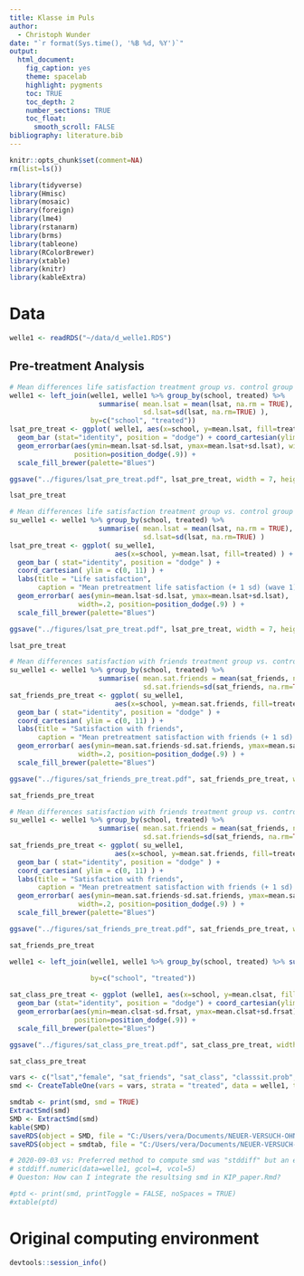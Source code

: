 ```yaml
---
title: Klasse im Puls
author: 
  - Christoph Wunder
date: "`r format(Sys.time(), '%B %d, %Y')`"
output:
  html_document:
    fig_caption: yes
    theme: spacelab 
    highlight: pygments
    toc: TRUE
    toc_depth: 2
    number_sections: TRUE
    toc_float:
      smooth_scroll: FALSE
bibliography: literature.bib
---
```


```r
knitr::opts_chunk$set(comment=NA)
rm(list=ls())
```
```r
library(tidyverse)
library(Hmisc)
library(mosaic)
library(foreign)
library(lme4)
library(rstanarm)
library(brms)
library(tableone)
library(RColorBrewer)
library(xtable)
library(knitr)
library(kableExtra)
```


# Data

```r
welle1 <- readRDS("~/data/d_welle1.RDS")
```


## Pre-treatment Analysis
```r
# Mean differences life satisfaction treatment group vs. control group
welle1 <- left_join(welle1, welle1 %>% group_by(school, treated) %>%
                      summarise( mean.lsat = mean(lsat, na.rm = TRUE), 
                                 sd.lsat=sd(lsat, na.rm=TRUE) ),
                    by=c("school", "treated"))
lsat_pre_treat <- ggplot( welle1, aes(x=school, y=mean.lsat, fill=treated)) +
  geom_bar (stat="identity", position = "dodge") + coord_cartesian(ylim = c(0, 11)) + labs(title = "Life satisfaction", caption = "Mean pretreatment life satisfaction (+ 1 sd) (wave 1) for treatment and control group per School") + 
  geom_errorbar(aes(ymin=mean.lsat-sd.lsat, ymax=mean.lsat+sd.lsat), width=.2,
                position=position_dodge(.9)) +
  scale_fill_brewer(palette="Blues")

ggsave("../figures/lsat_pre_treat.pdf", lsat_pre_treat, width = 7, height = 5, units = "in")

lsat_pre_treat
```

```r
# Mean differences life satisfaction treatment group vs. control group
su_welle1 <- welle1 %>% group_by(school, treated) %>%
                      summarise( mean.lsat = mean(lsat, na.rm = TRUE), 
                                 sd.lsat=sd(lsat, na.rm=TRUE) )
lsat_pre_treat <- ggplot( su_welle1, 
                          aes(x=school, y=mean.lsat, fill=treated) ) +
  geom_bar ( stat="identity", position = "dodge" ) + 
  coord_cartesian( ylim = c(0, 11) ) + 
  labs(title = "Life satisfaction", 
       caption = "Mean pretreatment life satisfaction (+ 1 sd) (wave 1) for treatment and control group per School") +
  geom_errorbar( aes(ymin=mean.lsat-sd.lsat, ymax=mean.lsat+sd.lsat), 
                 width=.2, position=position_dodge(.9) ) +
  scale_fill_brewer(palette="Blues")

ggsave("../figures/lsat_pre_treat.pdf", lsat_pre_treat, width = 7, height = 5, units = "in")

lsat_pre_treat
```
```r
# Mean differences satisfaction with friends treatment group vs. control group
su_welle1 <- welle1 %>% group_by(school, treated) %>%
                      summarise( mean.sat.friends = mean(sat_friends, na.rm = TRUE), 
                                 sd.sat.friends=sd(sat_friends, na.rm=TRUE) )
sat_friends_pre_treat <- ggplot( su_welle1, 
                          aes(x=school, y=mean.sat.friends, fill=treated) ) +
  geom_bar ( stat="identity", position = "dodge" ) + 
  coord_cartesian( ylim = c(0, 11) ) + 
  labs(title = "Satisfaction with friends", 
       caption = "Mean pretreatment satisfaction with friends (+ 1 sd) (wave 1) for treatment and control group per school") +
  geom_errorbar( aes(ymin=mean.sat.friends-sd.sat.friends, ymax=mean.sat.friends+sd.sat.friends), 
                 width=.2, position=position_dodge(.9) ) +
  scale_fill_brewer(palette="Blues")

ggsave("../figures/sat_friends_pre_treat.pdf", sat_friends_pre_treat, width = 7, height = 5, units = "in")

sat_friends_pre_treat
```

```r
# Mean differences satisfaction with friends treatment group vs. control group
su_welle1 <- welle1 %>% group_by(school, treated) %>%
                      summarise( mean.sat.friends = mean(sat_friends, na.rm = TRUE), 
                                 sd.sat.friends=sd(sat_friends, na.rm=TRUE) )
sat_friends_pre_treat <- ggplot( su_welle1, 
                          aes(x=school, y=mean.sat.friends, fill=treated) ) +
  geom_bar ( stat="identity", position = "dodge" ) + 
  coord_cartesian( ylim = c(0, 11) ) + 
  labs(title = "Satisfaction with friends", 
       caption = "Mean pretreatment satisfaction with friends (+ 1 sd) (wave 1) for treatment and control group per school") +
  geom_errorbar( aes(ymin=mean.sat.friends-sd.sat.friends, ymax=mean.sat.friends+sd.sat.friends), 
                 width=.2, position=position_dodge(.9) ) +
  scale_fill_brewer(palette="Blues")

ggsave("../figures/sat_friends_pre_treat.pdf", sat_friends_pre_treat, width = 7, height = 5, units = "in")

sat_friends_pre_treat
```

```r
welle1 <- left_join(welle1, welle1 %>% group_by(school, treated) %>% summarise( mean.clsat = mean(sat_class, na.rm = TRUE),
                                                                                sd.clsat=sd(sat_class, na.rm=TRUE)),
                    by=c("school", "treated"))

sat_class_pre_treat <- ggplot (welle1, aes(x=school, y=mean.clsat, fill=treated)) + 
  geom_bar (stat="identity", position = "dodge") + coord_cartesian(ylim = c(0, 11)) + labs(title = "Satisfaction with the class", caption = "Mean pretreatment satisfaction (+ 1 sd) with the class (wave 1) for treatment and control group per School") + 
  geom_errorbar(aes(ymin=mean.clsat-sd.frsat, ymax=mean.clsat+sd.frsat), width=.2,
                position=position_dodge(.9)) +
  scale_fill_brewer(palette="Blues")

ggsave("../figures/sat_class_pre_treat.pdf", sat_class_pre_treat, width = 7, height = 5, units = "in")

sat_class_pre_treat
```

```r
vars <- c("lsat","female", "sat_friends", "sat_class", "classsit.prob", "classsit.excl", "note.deu", "note.mat", "note.mus", "hob.mus.making", "hob.mus.lis", "dauer.mus.lis", "dauer.mus.making", "play.instr", "mus.active", "migback")
smd <- CreateTableOne(vars = vars, strata = "treated", data = welle1, test = FALSE, includeNA = F)

smdtab <- print(smd, smd = TRUE)
ExtractSmd(smd)
SMD <- ExtractSmd(smd)
kable(SMD)
saveRDS(object = SMD, file = "C:/Users/vera/Documents/NEUER-VERSUCH-OHNE-CHILD-UND-PARENT/results/smd.Rds")
saveRDS(object = smdtab, file = "C:/Users/vera/Documents/NEUER-VERSUCH-OHNE-CHILD-UND-PARENT/results/smdtab.Rds")

# 2020-09-03 vs: Preferred method to compute smd was "stddiff" but an error occured that I could not fix:
# stddiff.numeric(data=welle1, gcol=4, vcol=5)
# Queston: How can I integrate the resultsing smd in KIP_paper.Rmd?

#ptd <- print(smd, printToggle = FALSE, noSpaces = TRUE)
#xtable(ptd)
```

# Original computing environment

```r
devtools::session_info()
```


